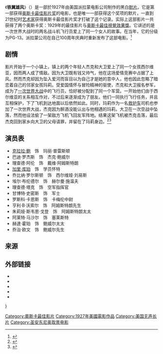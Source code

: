 {{NoteTA
|T=zh-hans:铁翼雄风; zh-cn:翼; zh-tw:鐵翼雄風; zh-hk:飛機大戰翼;
|G1=Movie
|G2=Show
|1=zh-hans:铁翼雄风; zh-cn:翼; zh-tw:鐵翼雄風; zh-hk:飛機大戰翼;
}}
{{Infobox film
| name           = 铁翼雄风
| image          = Wings_poster.jpg
| caption        = 电影海报
| director       = {{link-en|威廉·A·韋曼|William A. Wellman}}
| producer       = {{link-en|吕西安·哈伯德|Lucien Hubbard}}<br />{{link-en|阿道夫·祖克|Adolph Zukor}}<br />{{link-en|杰西·L·拉斯基|Jesse L. Lasky}}<br />{{link-en|B·P·舒尔伯格|B. P. Schulberg}}<br />{{link-en|奥托·赫尔曼·卡恩|Otto Hermann Kahn}}<ref>Kevin Brownlow and David Gill, ''Hollywood: A Celebration of American Silent Film'' (13-part television documentary series). New York: HBO Home Video, 1980.</ref><ref>Wellman, William on production of ''Wings'' in episode ''Hollywood Goes to War'' where he stated Otto Kahn was a financier on ''Wings'' visiting the production on location in Texas.</ref>
| writer         = {{link-en|朱利安·约翰逊|Julian Johnson}} {{small|（字幕）}}
| screenplay     = {{link-en|侯坡·罗林|Hope Loring}}<br />Louis D. Lighton
| story          = {{link-en|约翰·桑德斯|John Monk Saunders}}
| starring       = [[克拉拉·鲍|克拉拉·鲍]]<br />{{link-en|查尔斯·罗杰斯|Charles "Buddy" Rogers}}<br />{{link-en|理查德·阿伦|Richard Arlen}}<br />[[加里·库珀|加里·库珀]]
| music          = J.S. Zamecnik
| cinematography = Harry Perry
| editing        = {{link-en|劳埃德·谢尔顿|E. Lloyd Sheldon}}
| distributor    =[[派拉蒙電影公司|派拉蒙電影公司]]
| released       = {{Film date|1927|08|12|{{USA}}|1930|02|16|{{HKG-1876}}<ref>Hong Kong Sunday Herald, February 16, 1930, Page 11</ref>}}
| runtime        = 141分鐘
| country        = 美国
| language       = [[默片|默片]]<br />英文字幕
| budget         = 两百万[[美元|美元]]（估价）<ref name="Silent Era">Bennett, Carl. [http://www.silentera.com/PSFL/data/W/Wings1927.html"Progressive Silent Film List: Wings."] ''Silent Era,'' 2012. Retrieved: February 27, 2012.</ref>
| cn_name            = 翼
| hk_name            = 飛機大戰／飛機大戰「翼」
| tw_name            = 鐵翼雄風
}}
《'''铁翼雄风'''》（{{lang-en|''Wings''}}）是一部於1927年由美国派拉蒙电影公司制作的黑白[[默片|默片]]。它是第一部获得[[奥斯卡最佳影片奖|奥斯卡最佳影片奖]]的电影，也是唯一一部获得这个奖项的默片，一直到21世纪时[[艺术家_(电影)|艺术家]]获得奥斯卡最佳影片奖才打破了这个记录。实际上这部影片一共获得了两个奥斯卡奖：1929年的最佳影片与[[奥斯卡最佳視覺效果獎|奥斯卡最佳視覺效果獎]]。它讲述的是一次世界大战时的两名战斗机飞行员爱上了同一个女人的故事。在当年，它的分级为PG-13。派拉蒙公司在自己100周年庆典时重新发布了这部电影。<ref>{{Cite web |url=http://www.bbc.co.uk/news/entertainment-arts-17936134 |title=Oscar-winning silent film returns to cinemas |accessdate=2013-06-30 |archive-date=2012-05-10 |archive-url=https://web.archive.org/web/20120510222912/http://www.bbc.co.uk/news/entertainment-arts-17936134 |dead-url=no }}</ref>

==剧情==
影片开始于一个小镇上，镇上的两个年轻人杰克和大卫爱上了同一个女孩西尔维亚，因而两人成了情敌。因为大卫既有钱又帅气，他在这场爱情竞赛中占据了上风。然而杰克却因为坠入爱河而盲目以为自己才是她的意中人，他也因此忽略了暗恋着自己的邻家女孩玛莉。受爱国情怀与冒险精神的驱使，杰克和大卫报名参军，成为了[[一次世界大战|一次世界大战]]中的飞行员，恰好被分配到了同一个军营。一开始他们由于西尔维亚的关系相互作对，不过后来逐渐成为了朋友。他们一同执行飞行任务，并且互相保护，下了飞机到达地面以后依然如此。同时，玛莉作为一名[[救护车|救护车]]司机也参加了一次世界大战，杰克因为醉酒没能认出与他相遇的玛莉。大卫在一次空战中坠落，然而他设法偷了一架敌方飞机飞回友军阵地。结果这架飞机被杰克击落，最后杰克回到家乡向大卫的父母请罪，并留在了玛莉身边。<ref>{{Cite web |url=http://www.reelviews.net/php_review_template.php?identifier=1846 |title=Wings |accessdate=2013-06-30 |archive-date=2012-11-03 |archive-url=https://web.archive.org/web/20121103151935/http://www.reelviews.net/php_review_template.php?identifier=1846 |dead-url=no }}</ref><ref>{{Cite web |url=http://tv.people.com.cn/GB/47936/47951/68699/4653748.html |title=《铁翼雄风》剧情梗概 |accessdate=2013-07-01 |archive-date=2016-03-04 |archive-url=https://web.archive.org/web/20160304091836/http://tv.people.com.cn/GB/47936/47951/68699/4653748.html |dead-url=no }}</ref>

==演员表==
{{div col}}
* [[克拉拉·鲍|克拉拉·鲍]]　饰　玛丽·普雷斯顿
* 巴迪·罗杰斯　饰　杰克·鲍威尔
* 理查德·阿伦　饰　戴维·阿姆斯特朗
* [[賈利·古柏|加里·库珀]]　饰　学员怀特
* 乔比纳·罗尔斯顿　饰　西尔维娅·刘易斯
* 埃尔·布伦德尔　饰　赫尔曼·施温夫
* 理查德·塔克　饰　空军指挥官
* 甘博特·史密斯　饰　军士
* 罗斯科·卡恩斯　饰　卡梅伦中尉
* 亨利·B·沃索尔　饰　阿姆斯特朗先生
* 朱莉娅·斯韦恩·戈登　饰　阿姆斯特朗太太
* 阿莱特·马沙尔　饰　塞莱斯特
* 赫達·霍珀　饰　鲍威尔太太
* 乔治·欧文　饰　鲍威尔先生
{{div col end}}

==来源==
{{reflist}}

==外部链接==
* {{IMDb title|0018578}}
* {{tcmdb title|504086}}
* {{douban|1293774}}
* {{rotten-tomatoes|wings}}
* {{AFI film|13362}}

{{s-start}}
{{s-awards}}
{{s-bef|rows=2|before=无}}
{{s-ttl|title=[[奥斯卡最佳影片奖|奥斯卡最佳影片奖]]|years=1929年}}
{{s-aft|after=《[[红伶秘史|红伶秘史]]》|rows=2}}}
{{end box}}

{{奥斯卡最佳影片奖}}
{{Authority control}}
[[Category:奧斯卡最佳影片|Category:奧斯卡最佳影片]]
[[Category:1927年美國電影作品|Category:1927年美國電影作品]]
[[Category:美国无声长片|Category:美国无声长片]]
[[Category:圣安东尼奥取景电影|Category:圣安东尼奥取景电影]]